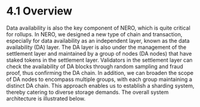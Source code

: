 # 4.1 Overview

Data availability is also the key component of NERO, which is quite critical for rollups. In NERO, we designed a new type of chain and transaction, especially for data availability as an independent layer, known as the data availability (DA) layer. The DA layer is also under the management of the settlement layer and maintained by a group of nodes (DA nodes) that have staked tokens in the settlement layer. Validators in the settlement layer can check the availability of DA blocks through random sampling and fraud proof, thus confirming the DA chain.
In addition, we can broaden the scope of DA nodes to encompass multiple groups, with each group maintaining a distinct DA chain. This approach enables us to establish a sharding system, thereby catering to diverse storage demands. The overall system architecture is illustrated below.